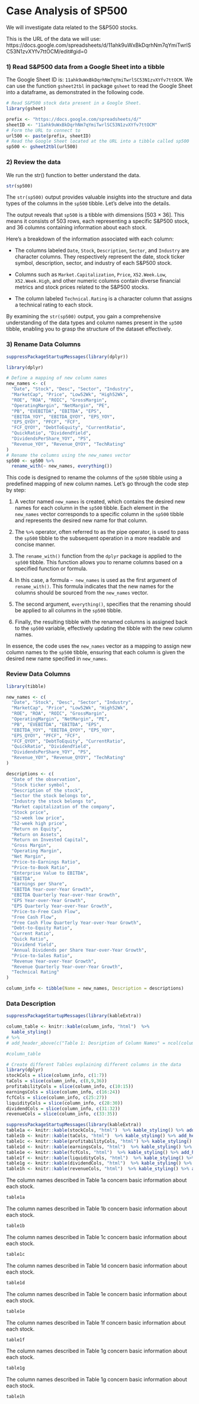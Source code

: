# Case Analysis of SP500

We will investigate data related to the S&P500 stocks.

This is the URL of the data we will use: https://docs.google.com/spreadsheets/d/11ahk9uWxBkDqrhNm7qYmiTwrlSC53N1zvXYfv7ttOCM/edit#gid=0

### 1) Read S&P500 data from a Google Sheet into a tibble

The Google Sheet ID is: `11ahk9uWxBkDqrhNm7qYmiTwrlSC53N1zvXYfv7ttOCM`. We can use the function `gsheet2tbl` in package `gsheet` to read the Google Sheet into a dataframe, as demonstrated in the following code.

```r
# Read S&P500 stock data present in a Google Sheet.
library(gsheet)

prefix <- "https://docs.google.com/spreadsheets/d/"
sheetID <- "11ahk9uWxBkDqrhNm7qYmiTwrlSC53N1zvXYfv7ttOCM"
# Form the URL to connect to
url500 <- paste(prefix, sheetID) 
# Read the Google Sheet located at the URL into a tibble called sp500
sp500 <- gsheet2tbl(url500)
```

### 2) Review the data

We run the str() function to better understand the data.

```r
str(sp500)
```

The `str(sp500)` output provides valuable insights into the structure and data types of the columns in the `sp500` tibble. Let's delve into the details.

The output reveals that `sp500` is a tibble with dimensions \[503 × 36\]. This means it consists of 503 rows, each representing a specific S&P500 stock, and 36 columns containing information about each stock.

Here's a breakdown of the information associated with each column:

-   The columns labeled `Date`, `Stock`, `Description`, `Sector`, and `Industry` are character columns. They respectively represent the date, stock ticker symbol, description, sector, and industry of each S&P500 stock.

-   Columns such as `Market.Capitalization`, `Price`, `X52.Week.Low`, `X52.Week.High`, and other numeric columns contain diverse financial metrics and stock prices related to the S&P500 stocks.

-   The column labeled `Technical.Rating` is a character column that assigns a technical rating to each stock.

By examining the `str(sp500)` output, you gain a comprehensive understanding of the data types and column names present in the `sp500` tibble, enabling you to grasp the structure of the dataset effectively.

### 3) Rename Data Columns

```r
suppressPackageStartupMessages(library(dplyr))
```

```r
library(dplyr)
```

```r
# Define a mapping of new column names
new_names <- c(
  "Date", "Stock", "Desc", "Sector", "Industry", 
  "MarketCap", "Price", "Low52Wk", "High52Wk", 
  "ROE", "ROA", "ROIC", "GrossMargin", 
  "OperatingMargin", "NetMargin", "PE", 
  "PB", "EVEBITDA", "EBITDA", "EPS", 
  "EBITDA_YOY", "EBITDA_QYOY", "EPS_YOY", 
  "EPS_QYOY", "PFCF", "FCF", 
  "FCF_QYOY", "DebtToEquity", "CurrentRatio", 
  "QuickRatio", "DividendYield", 
  "DividendsPerShare_YOY", "PS", 
  "Revenue_YOY", "Revenue_QYOY", "TechRating"
)
# Rename the columns using the new_names vector
sp500 <- sp500 %>% 
  rename_with(~ new_names, everything())

```

This code is designed to rename the columns of the `sp500` tibble using a predefined mapping of new column names. Let's go through the code step by step:

1.  A vector named `new_names` is created, which contains the desired new names for each column in the `sp500` tibble. Each element in the `new_names` vector corresponds to a specific column in the `sp500` tibble and represents the desired new name for that column.

2.  The `%>%` operator, often referred to as the pipe operator, is used to pass the `sp500` tibble to the subsequent operation in a more readable and concise manner.

3.  The `rename_with()` function from the `dplyr` package is applied to the `sp500` tibble. This function allows you to rename columns based on a specified function or formula.

4.  In this case, a formula `~ new_names` is used as the first argument of `rename_with()`. This formula indicates that the new names for the columns should be sourced from the `new_names` vector.

5.  The second argument, `everything()`, specifies that the renaming should be applied to all columns in the `sp500` tibble.

6.  Finally, the resulting tibble with the renamed columns is assigned back to the `sp500` variable, effectively updating the tibble with the new column names.

In essence, the code uses the `new_names` vector as a mapping to assign new column names to the `sp500` tibble, ensuring that each column is given the desired new name specified in `new_names`.

### Review Data Columns

```r
library(tibble)

new_names <- c(
  "Date", "Stock", "Desc", "Sector", "Industry", 
  "MarketCap", "Price", "Low52Wk", "High52Wk", 
  "ROE", "ROA", "ROIC", "GrossMargin", 
  "OperatingMargin", "NetMargin", "PE", 
  "PB", "EVEBITDA", "EBITDA", "EPS", 
  "EBITDA_YOY", "EBITDA_QYOY", "EPS_YOY", 
  "EPS_QYOY", "PFCF", "FCF", 
  "FCF_QYOY", "DebtToEquity", "CurrentRatio", 
  "QuickRatio", "DividendYield", 
  "DividendsPerShare_YOY", "PS", 
  "Revenue_YOY", "Revenue_QYOY", "TechRating"
)

descriptions <- c(
  "Date of the observation",
  "Stock ticker symbol",
  "Description of the stock",
  "Sector the stock belongs to",
  "Industry the stock belongs to",
  "Market capitalization of the company",
  "Stock price",
  "52-week low price",
  "52-week high price",
  "Return on Equity",
  "Return on Assets",
  "Return on Invested Capital",
  "Gross Margin",
  "Operating Margin",
  "Net Margin",
  "Price-to-Earnings Ratio",
  "Price-to-Book Ratio",
  "Enterprise Value to EBITDA",
  "EBITDA",
  "Earnings per Share",
  "EBITDA Year-over-Year Growth",
  "EBITDA Quarterly Year-over-Year Growth",
  "EPS Year-over-Year Growth",
  "EPS Quarterly Year-over-Year Growth",
  "Price-to-Free Cash Flow",
  "Free Cash Flow",
  "Free Cash Flow Quarterly Year-over-Year Growth",
  "Debt-to-Equity Ratio",
  "Current Ratio",
  "Quick Ratio",
  "Dividend Yield",
  "Annual Dividends per Share Year-over-Year Growth",
  "Price-to-Sales Ratio",
  "Revenue Year-over-Year Growth",
  "Revenue Quarterly Year-over-Year Growth",
  "Technical Rating"
)

column_info <- tibble(Name = new_names, Description = descriptions)

```

### Data Description

```r

suppressPackageStartupMessages(library(kableExtra))

column_table <- knitr::kable(column_info, "html")  %>% 
  kable_styling() 
# %>%
# add_header_above(c("Table 1: Desription of Column Names" = ncol(column_info)))

#column_table
```



```r
# Create different Tables explaining different columns in the data
library(dplyr)
stockCols = slice(column_info, c(1:7))
taCols = slice(column_info, c(8,9,36))
profitabilityCols = slice(column_info, c(10:15))
earningsCols = slice(column_info, c(16:24))
fcfCols = slice(column_info, c(25:27))
liquidityCols = slice(column_info, c(28:30))
dividendCols = slice(column_info, c(31:32))
revenueCols = slice(column_info, c(33:35))
```




```r

suppressPackageStartupMessages(library(kableExtra))
table1a <- knitr::kable(stockCols, "html")  %>% kable_styling() %>% add_header_above(c("Table 1a: Basic Information" = ncol(column_info)))
table1b <- knitr::kable(taCols, "html")  %>% kable_styling() %>% add_header_above(c("Table 1b: Price and Technical Analysis" = ncol(column_info)))
table1c <- knitr::kable(profitabilityCols, "html") %>% kable_styling() %>% add_header_above(c("Table 1c: Profitability" = ncol(column_info)))
table1d <- knitr::kable(earningsCols, "html")  %>% kable_styling() %>% add_header_above(c("Table 1d: Earnings" = ncol(column_info)))
table1e <- knitr::kable(fcfCols, "html")  %>% kable_styling() %>% add_header_above(c("Table 1e: Free Cash Flow" = ncol(column_info)))
table1f <- knitr::kable(liquidityCols, "html")  %>% kable_styling() %>% add_header_above(c("Table 1f: Liquidiy" = ncol(column_info)))
table1g <- knitr::kable(dividendCols, "html")  %>% kable_styling() %>% add_header_above(c("Table 1g: Dividend" = ncol(column_info)))
table1h <- knitr::kable(revenueCols, "html")  %>% kable_styling() %>% add_header_above(c("Table 1h: Revenue" = ncol(column_info)))
```


The column names described in Table 1a concern basic information about each stock. 

```r
table1a 
```


The column names described in Table 1b concern basic information about each stock. 

```r
table1b 
```


The column names described in Table 1c concern basic information about each stock. 

```r
table1c
```


The column names described in Table 1d concern basic information about each stock. 

```r
table1d
```


The column names described in Table 1e concern basic information about each stock. 

```r
table1e
```



The column names described in Table 1f concern basic information about each stock. 

```r
table1f
```



The column names described in Table 1g concern basic information about each stock. 

```r
table1g
```




The column names described in Table 1g concern basic information about each stock. 

```r
table1h
```















